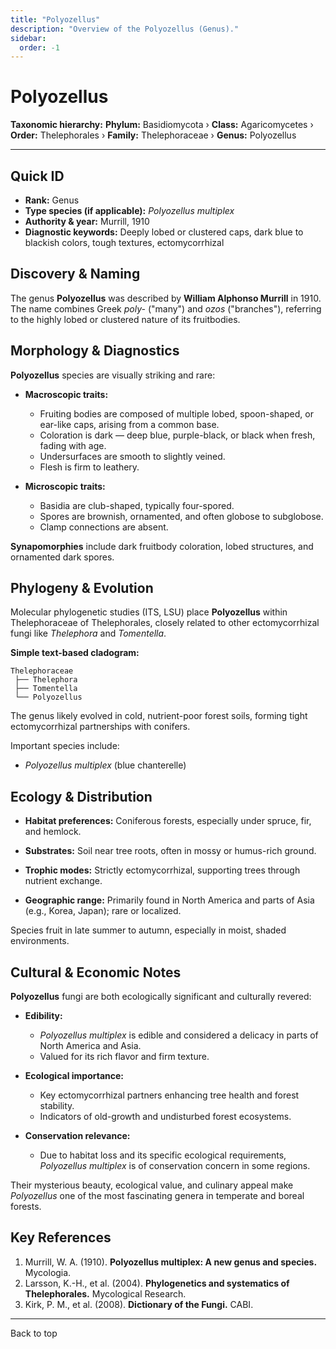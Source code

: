 ```yaml
---
title: "Polyozellus"
description: "Overview of the Polyozellus (Genus)."
sidebar:
  order: -1
---
```



# Polyozellus <Badge variant="note" text="Genus" />

**Taxonomic hierarchy:** **Phylum:** Basidiomycota › **Class:** Agaricomycetes › **Order:** Thelephorales › **Family:** Thelephoraceae › **Genus:** Polyozellus

---

## Quick ID
* **Rank:** Genus  
* **Type species (if applicable):** _Polyozellus multiplex_  
* **Authority & year:** Murrill, 1910  
* **Diagnostic keywords:** Deeply lobed or clustered caps, dark blue to blackish colors, tough textures, ectomycorrhizal  

## Discovery & Naming
The genus **Polyozellus** was described by **William Alphonso Murrill** in 1910. The name combines Greek _poly-_ ("many") and _ozos_ ("branches"), referring to the highly lobed or clustered nature of its fruitbodies.

## Morphology & Diagnostics
**Polyozellus** species are visually striking and rare:

- **Macroscopic traits:**
  - Fruiting bodies are composed of multiple lobed, spoon-shaped, or ear-like caps, arising from a common base.
  - Coloration is dark — deep blue, purple-black, or black when fresh, fading with age.
  - Undersurfaces are smooth to slightly veined.
  - Flesh is firm to leathery.

- **Microscopic traits:**
  - Basidia are club-shaped, typically four-spored.
  - Spores are brownish, ornamented, and often globose to subglobose.
  - Clamp connections are absent.

**Synapomorphies** include dark fruitbody coloration, lobed structures, and ornamented dark spores.

## Phylogeny & Evolution
Molecular phylogenetic studies (ITS, LSU) place **Polyozellus** within Thelephoraceae of Thelephorales, closely related to other ectomycorrhizal fungi like _Thelephora_ and _Tomentella_.

**Simple text-based cladogram:**
```
Thelephoraceae
 ├── Thelephora
 ├── Tomentella
 └── Polyozellus
```
The genus likely evolved in cold, nutrient-poor forest soils, forming tight ectomycorrhizal partnerships with conifers.

Important species include:

- _Polyozellus multiplex_ (blue chanterelle)

## Ecology & Distribution
- **Habitat preferences:** Coniferous forests, especially under spruce, fir, and hemlock.
- **Substrates:** Soil near tree roots, often in mossy or humus-rich ground.
- **Trophic modes:** Strictly ectomycorrhizal, supporting trees through nutrient exchange.

- **Geographic range:** Primarily found in North America and parts of Asia (e.g., Korea, Japan); rare or localized.

Species fruit in late summer to autumn, especially in moist, shaded environments.

## Cultural & Economic Notes
**Polyozellus** fungi are both ecologically significant and culturally revered:

- **Edibility:**
  - _Polyozellus multiplex_ is edible and considered a delicacy in parts of North America and Asia.
  - Valued for its rich flavor and firm texture.

- **Ecological importance:**
  - Key ectomycorrhizal partners enhancing tree health and forest stability.
  - Indicators of old-growth and undisturbed forest ecosystems.

- **Conservation relevance:**
  - Due to habitat loss and its specific ecological requirements, _Polyozellus multiplex_ is of conservation concern in some regions.

Their mysterious beauty, ecological value, and culinary appeal make _Polyozellus_ one of the most fascinating genera in temperate and boreal forests.

## Key References
1. Murrill, W. A. (1910). **Polyozellus multiplex: A new genus and species.** Mycologia.  
2. Larsson, K.-H., et al. (2004). **Phylogenetics and systematics of Thelephorales.** Mycological Research.  
3. Kirk, P. M., et al. (2008). **Dictionary of the Fungi.** CABI.

---

<LinkButton href="#top" variant="minimal" icon="arrow-up">
  Back to top
</LinkButton>
